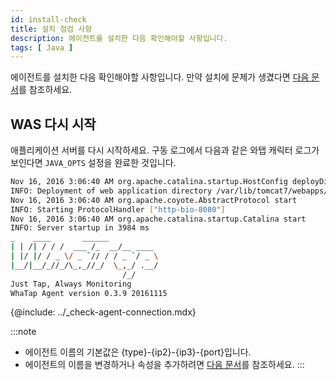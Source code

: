 ```yaml
---
id: install-check
title: 설치 점검 사항
description: 에이전트를 설치한 다음 확인해야할 사항입니다.
tags: [ Java ]
---
```


에이전트를 설치한 다음 확인해야할 사항입니다. 만약 설치에 문제가 생겼다면 [다음 문서](agent-troubleshooting)를 참조하세요.

## WAS 다시 시작

애플리케이션 서버를 다시 시작하세요. 구동 로그에서 다음과 같은 와탭 캐릭터 로그가 보인다면 `JAVA_OPTS` 설정을 완료한 것입니다.

```bash
Nov 16, 2016 3:06:40 AM org.apache.catalina.startup.HostConfig deployDirectory
INFO: Deployment of web application directory /var/lib/tomcat7/webapps/ROOT has finished in 577 ms
Nov 16, 2016 3:06:40 AM org.apache.coyote.AbstractProtocol start
INFO: Starting ProtocolHandler ["http-bio-8080"]
Nov 16, 2016 3:06:40 AM org.apache.catalina.startup.Catalina start
INFO: Server startup in 3984 ms
_  	 ____       ______
| | /| / / /  ___ /_  __/__ ____
| |/ |/ / _ \/ _ `// / / _ `/ _ \
|__/|__/_//_/\_,_//_/  \_,_/ .__/
        	             /_/
Just Tap, Always Monitoring
WhaTap Agent version 0.3.9 20161115
```

<!-- 에이전트 연결 확인 -->
{@include: ../_check-agent-connection.mdx} 

:::note
* 에이전트 이름의 기본값은 {type}-{ip2}-{ip3}-{port}입니다.
* 에이전트의 이름을 변경하거나 속성을 추가하려면 [다음 문서](agent-name)를 참조하세요.
:::